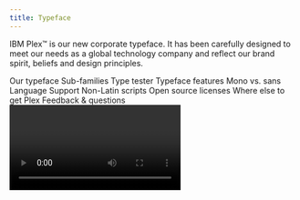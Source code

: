 ```yaml
---
title: Typeface
---
```



<PageDescription>

IBM Plex™ is our new corporate typeface. It has been carefully designed to
meet our needs as a global technology company and reflect our brand spirit,
beliefs and design principles.

</PageDescription>

<AnchorLinks>
  <AnchorLink>Our typeface</AnchorLink>
  <AnchorLink>Sub-families</AnchorLink>
  <AnchorLink>Type tester</AnchorLink>
  <AnchorLink>Typeface features</AnchorLink>
  <AnchorLink>Mono vs. sans</AnchorLink>
  <AnchorLink>Language Support</AnchorLink>
  <AnchorLink>Non-Latin scripts</AnchorLink>
  <AnchorLink>Open source licenses</AnchorLink>
  <AnchorLink>Where else to get Plex</AnchorLink>
  <AnchorLink>Feedback & questions</AnchorLink>
</AnchorLinks>

<Video vimeoId="276055433" />

## Resources

<Row className="resource-card-group">
<Column colMd={4} colLg={4} noGutterSm>
    <ResourceCard
      subTitle="Get the Latest IBM Plex™ download on GitHub"
      aspectRatio="2:1"
      href="https://github.com/IBM/plex/releases/latest"
      >

![](/images/github-icon.png)

  </ResourceCard>
</Column>
<Column colMd={4} colLg={4} noGutterSm>
    <ResourceCard
      subTitle="Visit the IBM Plex™ website to learn more"
      aspectRatio="2:1"
      href="https://www.ibm.com/plex/"
      >

![](/images/eye.svg)

  </ResourceCard>
</Column>
</Row>

## Our typeface

As the new typeface for our diverse and global brand, IBM Plex™ is just as important as our name or our logo. It fine-tunes the tone of our words. It represents who we are and what we believe—as a company and as designers. Every decision was made with purpose; every detail has a reason for being.

<Video poster="/images/TypefaceSecondVideoPoster.gif" src="/videos/typeface_02.mp4" />

## Sub-families

With four subfamilies, eight weights, and two styles (roman & italic), IBM Plex™ can do just about anything you need it to. Just download the latest from [GitHub](https://github.com/IBM/plex/releases/latest), add to your font manager, activate and enjoy. To learn more with a deep dive into details and the story visit the [Plex website](https://www.ibm.com/plex/).

<TypefaceSubFamilies />

## Type tester

We’ve included the typetester so you can play with Plex and explore all its styles, weights and languages. The typeface really comes to life once it’s set in words or paragraphs so feel free to type away!

<TypeTester />

## Typeface features

IBM Plex comes with some additional basic features like ligatures across Sans and Serif as well as fractions, arrows, alternate glyphs and global currency symbols. These can be accessed through OpenType features and glyph palettes in the standard design tools available. Get the [latest Plex](https://github.com/IBM/plex/releases/latest).

<Row className="image-grid">
<Column colMd={4} colLg={4} >

![](images/sans-ligatures.svg)

</Column>
<Column colMd={4} colLg={4} >

![](images/serif-ligatures.svg)

</Column>
<Column colMd={4} colLg={4} >

![](images/fractions.svg)

</Column>
<Column colMd={4} colLg={4}>

![](images/alternate-glyphs.svg)

</Column>
<Column colMd={4} colLg={4}>

![](images/currency-symbols.svg)

</Column>
<Column colMd={4} colLg={4}>

![](images/arrows.svg)

</Column>
</Row>

## Mono vs. sans

The monospaced version of IBM Plex is especially designed to fit every glyph into a 600 unit space which takes its cues from the typewriter era. Monospaced fonts are used for coding by developers and should also be used to demonstrate code snippets in our communications and specifications.

![](images/mono-vs-sans.svg)

## Language Support

IBM Plex covers over 100 languages with extended Latin versions and should cover all the typographic needs for executing communications and other typographic situations across the international community. All four sub-families are covered in the extended Latin which includes Vietnamese. In addition Plex covers a growing set of non-Latin scripts which currently include Arabic, Cyrillic, Devanagari, Greek, Hebrew, and Thai.

<Row>
<Column colSm={2} colMd={2} colLg={3}>

Afrikaans  
Albanian  
Asu  
Azerbaijani  
Basque  
Belarusian  
Bemba  
Bena  
Bosnian  
Breton  
Bulgarian  
Catalan  
Chiga  
Congo  
Swahili  
Cornish  
Croatian  
Czech  
Danish  
Devanagari  
Dutch  
Embu  
English  
Esperanto  
Estonian  
Faroese  
Filipino  
Finnish

</Column>
<Column colSm={2} colMd={2} colLg={3}>

French  
Galician  
Ganda  
German  
Greek  
Gusii  
Hawaiian  
Hebrew  
Hungarian  
Icelandic  
Indonesian  
Irish  
Italian  
Jola-Fonyi  
Kabuverdianu  
Kalaallisut  
Kalenjin  
Kamba  
Kazakh  
Kikuyu  
Kinyarwanda  
Latvian  
Lithuanian  
Luo Luyia  
Macedonian  
Machame  
Makhuwa-Meetto

</Column>
<Column colSm={2} colMd={2} colLg={3}>

Makonde  
Malagasy  
Malay Maltese  
Manx  
Meru  
Mongolian  
Morisyen  
North  
Ndebele  
Norwegian  
Bokmål  
Norwegian  
Nynorsk  
Nyankole  
Oromo  
Polish  
Portuguese  
Romanian  
Romansh  
Rombo  
Rundi  
Russian  
Rwa  
Samburu  
Sango  
Sangu  
Sena

</Column>
<Column colSm={2} colMd={2} colLg={3}>

Serbian  
Shambala  
Shona  
Slovak  
Slovenian  
Soga  
Somali  
Spanish  
Swahili  
Swedish  
Swiss  
German  
Taita  
Tajik  
Teso  
Thai  
Tongan  
Turkish  
Turkmen  
Ukrainian  
Uzbek  
Vietnamese  
Vunjo  
Welsh  
Zulu

</Column>
</Row>

## Non-Latin scripts

Global languages are part of the long-term plan for the IBM Plex typeface family. Non-Latin language designs are currently in development. The available non-Latin are shown below with what’s also in the pipeline.

<NonLatinScripts />

### Asian scripts

The Chinese, Japanese and Korean (CJK) are currently in our development schedule and will kick-off later in 2018 and carry on until the end of 2020 or maybe sooner. The Hangul (Korean) will be the first in development and will be complete end of 2019. In the meantime we have chosen CJK typefaces that can work well with the IBM Plex Family.

<Row className="resource-card-group">
<Column colMd={4} colLg={4} noGutterSm>
    <ResourceCard
      subTitle="Simplified Chinese Noto Sans CJK SC"
      aspectRatio="2:1"
      href="https://www.google.com/get/noto/#sans-hant"
      >

![](/images/google.svg)

  </ResourceCard>
</Column>
<Column colMd={4} colLg={4} noGutterSm>
    <ResourceCard
      subTitle="Traditional Chinese Noto Sans CJK TC"
      aspectRatio="2:1"
      href="https://www.google.com/get/noto/#sans-hant"
      >

![](/images/google.svg)

  </ResourceCard>
</Column>
<Column colMd={4} colLg={4} noGutterSm>
    <ResourceCard
      subTitle="Japanese Noto Sans JP"
      aspectRatio="2:1"
      href="https://fonts.google.com/specimen/Noto+Sans+JP"
      >

![](/images/f.svg)

  </ResourceCard>
</Column>
<Column colMd={4} colLg={4} noGutterSm>
    <ResourceCard
      subTitle="Traditional Chinese Noto Sans CJK TC"
      aspectRatio="2:1"
      href="https://fonts.google.com/specimen/Noto+Sans+KR"
      >

![](/images/f.svg)

  </ResourceCard>
</Column>
</Row>

## Open source licenses

IBM Plex design has been awarded a patent and is the intellectual property of IBM. The basic OFL License can be found in the downloadable font files. If alternative licensing is needed when embedding or bundling IBM Plex into software packages, please contact the appropriate legal teams or Lisa Lind.

## Where else to get Plex

Because Plex is open source we felt it was important to include it in the Google Fonts and Adobe Typekit Libraries to help make it available for all people to use. However, the fonts in these libraries may not have the latest versions so we always recommend going to the [IBM Plex GitHub](https://github.com/IBM/plex/releases/latest) repo.

<Row className="resource-card-group">
<Column colMd={4} colLg={4} noGutterSm>
    <ResourceCard
      subTitle="Check out IBM Plex™ Google Fonts"
      aspectRatio="2:1"
      href="https://fonts.google.com/?query=ibm+plex"
      >

![](/images/f.svg)

  </ResourceCard>
</Column>
<Column colMd={4} colLg={4} noGutterSm>
    <ResourceCard
      subTitle="Check out IBM Plex™ Adobe Typekit"
      aspectRatio="2:1"
      href="https://typekit.com/foundries/ibm"
      >

![](/images/typekit.svg)

  </ResourceCard>
</Column>

</Row>

## Design team

The IBM Plex team is a world-class group of type design experts hailing from Austria, China, Croatia, Israel, Japan, Korea, Latvia, Poland, Lebanon, the Netherlands, Spain, Switzerland, the United Kingdom, and the United States. As the non-Latin variations grow more, so will our international team of type designers.

## Plex merchandise

The [IBM Store](https://logostore-globalid.us/productlist.aspx?did=28168) has an exclusive collection of Plex merchandise ranging from a coffee, cool tees and and totes. Please check out the collection and let us know what you think. We will be updating the designs periodically to keep them fresh, fun and expressive.

## Awards

Soon after the release IBM Plex (Latin) won recognition in an international competition by the Type Directors Club in [TDC 64 2018](https://www.tdc.org/competitionwriteup/tdc-typeface-design-winners-2018/). Plex took away a judges choice award for typographic excellence. Let’s see how the non-Latins do as we develop them and also submit to more global competitions. Plex also has also several earned several international patents.

## Feedback & questions

Please address all inquiries or issues on [GitHub](https://github.com/ibm/plex/issues) and be sure to download the latest [here](https://github.com/IBM/plex/releases/latest).
